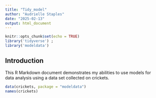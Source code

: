 ```yaml
---
title: "Tidy_model"
author: "Audrielle Staples"
date: "2025-02-13"
output: html_document
---
```


```r
knitr::opts_chunk$set(echo = TRUE)
library('tidyverse') ; 
library('modeldata')
``` 


## Introduction

This R Markdown document demonstrates my abilities to use models for data analysis using a data set collected on crickets.


```r
data(crickets, package = "modeldata")
names(crickets)
```



